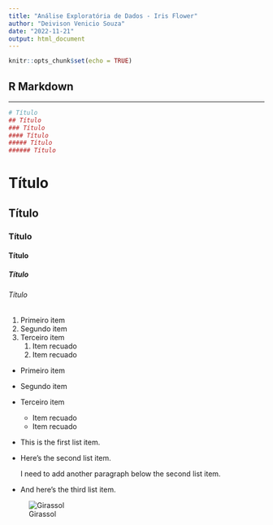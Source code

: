 ```yaml
---
title: "Análise Exploratória de Dados - Iris Flower"
author: "Deivison Venicio Souza"
date: "2022-11-21"
output: html_document
---
```


```r
knitr::opts_chunk$set(echo = TRUE)
```

## R Markdown

---
```r
# Título
## Título
### Título
#### Título
##### Título
###### Título
```

# Título
## Título
### Título
#### Título
##### Título
###### Título


1. Primeiro item 
2. Segundo item
3. Terceiro item
    1. Item recuado
    2. Item recuado

- Primeiro item 
- Segundo item
- Terceiro item
    - Item recuado
    - Item recuado
    
* This is the first list item.
* Here's the second list item.

    I need to add another paragraph below the second list item.

* And here's the third list item.

![Girassol](https://cdn.britannica.com/84/73184-004-E5A450B5/Sunflower-field-Fargo-North-Dakota.jpg)
